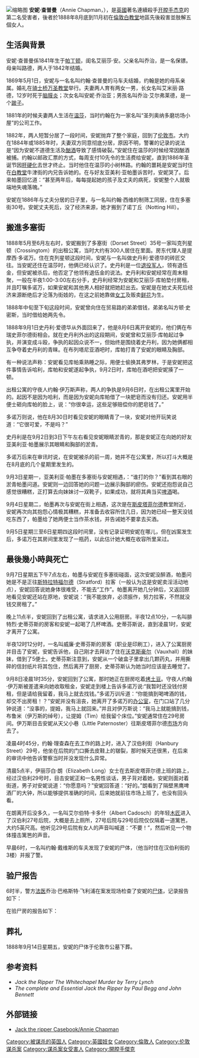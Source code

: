 {{no footnotes|time=2014-12-06T18:15:42+00:00}}
{{Infobox person
| image =Annie Chapman 1869.jpg
| image_caption=查普曼于1869年
| parents = George Smith<br>Ruth Chapman
| spouse = John Chapman
| children = Emily Ruth Chapman<br>Annie Georgina Chapman<br>John Alfred Chapman
| birth_date = 1841年
| birth_place = 伦敦
| body_discovered =汉伯利街29号, [[白教堂|白教堂]],伦敦<br />{{Coord|51|31|13.35|N|0|4|21.20|W|region:GB_type:landmark|display=inline|name=Site where Annie Chapman body was found in Whitechapel}}
| death_date = {{death date|1888|9|8|df=y}} (47岁)
| occupation = 卖花人, 钩针编织工, 妓女
}}
[[File:Annie_Chapman.jpg|缩略图]]
'''安妮·查普曼'''（Annie Chapman，{{bd|1841年||1888年|9月8日|}}），是[[英國|英國]]著名連續殺手[[开膛手杰克|开膛手杰克]]的第二名受害者，後者於1888年8月底到11月初在[[倫敦|倫敦]][[白教堂|白教堂]]地區先後殺害並肢解五個女人。

==生活與背景==
安妮·查普曼係1841年生于[[帕丁顿|帕丁顿]]，闺名艾丽莎·安。父亲名叫乔治，是一名保镖。母亲叫路德，两人于1842年结婚。

1869年5月1日，安妮与一名名叫约翰·查普曼的马车夫结婚，约翰是她的母系亲属。婚礼在[[骑士桥万圣教堂|骑士桥万圣教堂]]举行。夫妻两人育有两女一男，长女名叫艾米丽·路德，12岁时死于[[脑膜炎|脑膜炎]]；次女名叫安妮·乔治亚；男孩名叫乔治·艾尔弗莱德，是一个[[跛子|跛子]]。

1881年的时候夫妻两人生活在[[温莎|温莎]]，当时约翰在为一家名叫“圣列奥纳多磨坊场小屋”的公司工作。

1882年，两人短暂分居了一段时间，安妮抛弃了整个家庭，回到了[[伦敦市|伦敦市]]。大约在1884年或1885年时，夫妻双方同意彻底分居，原因不明，警署的记录的说法是“因为安妮不道德生活及[[酗酒|酗酒]]导致了感情破裂。”安妮住在温莎的时候经常因酗酒被捕。约翰以邮政汇票的方式，每周支付10先令的生活费给安妮，直到1886年圣诞节因[[肝硬化|肝硬化]]去世才终止。当时他住在温莎的小树林路。约翰的噩耗是安妮当时住在[[白教堂|白教堂]]牛津街的内兄告诉她的。在与好友亚美利·亚帕墨诉苦时，安妮哭了。后来帕墨回忆道：“甚至两年后，每每提起她的孩子及丈夫的病死，安妮整个人就极端地失魂落魄。”

安妮在1886年与丈夫分居的日子里，与一名叫约翰·西维的制筛工同居，住在多塞街30号。安妮丈夫死后，没了经济来源，她才搬到了诺丁丘（Notting Hill）。

==搬進多塞街==
1888年5月至6月左右时，安妮搬到了多塞街（Dorset Street）35号一家叫克列星顿（Crossingtom）的出租公寓，当时大约有300人居住在里面。房东代理人是提摩西·多诺万。住在克列星顿这段时间，安妮与一名叫做史丹利·爱德华的砖匠交往。当安妮还住在温莎时，他俩已经认识了。史丹利是一位[[退役军人|退役军人]]，领有退伍金，但安妮被杀后，他否定了他领有退伍金的说法。史丹利和安妮经常在周末相聚，一般在半夜1:00-3:00左右分手，史丹利经常为安妮和艾丽莎·库帕垫付房租，并且叮嘱多诺万，如果安妮和其他男人相好就把她赶出去。安妮是在她丈夫死后经济来源断绝后才沦落为街妓的，在这之前她靠做[[女工|女工]]及贩卖[[鲜花|鲜花]]为生。

1888年中旬至下旬这段时间，安妮曾向住在贸易路的弟弟借钱，弟弟名叫方顿·史密斯，当时借给她两先令。

1888年9月1日史丹利·爱德华从外面回来了，他是8月6日离开安妮的，他们俩在布瑞史菲尔德街相会。就在史丹利外出的这段期间，安妮曾和艾丽莎·库帕起过争执，并演变成斗殴，争执的起因众说不一，但始终是围绕着史丹利，因为她俩都相互争夺着史丹利的青睐。在布列塔尼亚酒吧时，库帕打青了安妮的眼睛及胸部。

有一种说法声称：安妮看见库帕乘{{who|哈利|time=2014-12-07}}熟睡之际，用便士偷换其弗罗林，于是安妮把这件事情告诉哈利，库帕和安妮遂起争执，9月2日时，库帕在酒吧把安妮揍了一顿。

出租公寓的守夜人约翰·伊万斯声称，两人的争执是9月6日时，在出租公寓里开始的。起因不是因为哈利，而是因为安妮向库帕借了一块肥皂而没有归还。安妮用半便士砸向库帕的脸上，说：“你很幸运，这些足够赔偿你的肥皂钱了。”

多诺万则说，他在8月30日时看见安妮的眼睛青了一块，安妮对他开玩笑说道：“它很可爱，不是吗？”

史丹利是在9月2日到3日下午左右看见安妮眼睛淤青的，那是安妮正在向她的好友亚美利亚·帕墨展示其眼睛和胸部的淤青。

多诺万后来在审讯时说，在安妮被杀的前一周，她并不在公寓里，所以打斗大概是在8月底的几个星期里发生的。

9月3日星期一，亚美利亚·帕墨在多塞街与安妮相遇，：“谁打的你？”看到其右眼的淤青帕墨问道。安妮则一边回答她的问题一边展示胸部的瘀伤。安妮还抱怨说自己感觉很糟糕，正打算去向妹妹讨一双靴子，如果成功，就将其典当买[[啤酒|啤酒]]喝。

9月4日星期二，帕墨再次与安妮在街上相遇，这次是在[[斯皮塔菲尔德|斯皮塔菲尔德]]教堂附近，安妮再次向其抱怨心情极其糟糕，并准备去收容所住几日，因为她已经一整天没钱吃东西了，帕墨给了她两便士当作茶水钱，并告诫她不要拿去买酒。

9月5日星期三至6日星期四这段时间里，没有记录证明安妮在哪儿，但在凶案发生后，多诺万在其房间里发现了一瓶药，以此估计她大概在收容所里呆过。

==最後幾小時與死亡==
9月7日星期五下午7点左右，帕墨与安妮在多塞街碰面，这次安妮没醉酒，帕墨问她是不是正往[[斯特拉特福尔德|斯特拉特福尔德]]（Stratford）拉客（一般认为这是安妮卖淫活动地点），安妮回答说她身体很难受，不能去“工作”。帕墨离开她几分钟后，又返回原地看见安妮还站在原地，安妮说：“我不能放弃，必须振作，努力拉客，不然就没钱交房租了。”

晚上11点半，安妮回到了出租公寓，请求进入公用厨房。半夜12点10分，一名叫腓特烈·史蒂芬斯的房客和安妮一起喝了几杯啤酒。史蒂芬斯说，直到凌晨1时，安妮才离开了公寓。

半夜12时12分时，一名叫威廉·史蒂芬斯的房客（职业是印刷工），进入了公寓厨房并目击了安妮，安妮告诉他，自己刚才去拜访了住在[[沃克斯豪尔|沃克斯豪尔]]（Vauxhall）的妹妹，借到了5便士。史蒂芬斯注意到，安妮从一个破盒子里拿出几颗药丸，并用撕碎的信封纸片将其包住，然后离开了厨房，史蒂芬斯认为她当时应该是去睡觉了。

9月8日凌晨1时35分，安妮回到了公寓，那时她正在厨房吃着[[烤土豆|烤土豆]]。守夜人约翰·伊万斯被差遣来向她收取租金，安妮走到楼上告诉多诺万说:“我暂时还没钱付房租，但是请给我留着，我马上就去找钱。”多诺万训斥道：“你能搞到喝啤酒的钱，却交不出房租！？”安妮并没有沮丧，她离开了多诺万的[[办公室|办公室]]，在门口站了几分钟说道：“没事的，提姆，我马上就回来。”并且对伊万斯说：“我马上就能搞到钱，布鲁米（伊万斯的绰号），让提姆（Tim）给我留个床位。”安妮通常住在29号房间。伊万斯目击安妮从天父小巷（Little Paternoster）往斯皮塔菲尔德[[市场|市场]]方向去了。

凌晨4时45分，约翰·理查森在去工作的路上时，进入了汉伯利街（Hanbury Street）29号，他坐在后院的门口撕去皮鞋上的皲裂，那时候天还很黑，在后来的审讯中他告诉警察当时并没发现什么异常。

清晨5点半，伊丽莎白·朗（Elizabeth Long）女士在去斯皮塔菲尔德上班的路上，经过汉伯利29号时，目击安妮正和一名男性谈话，男子背对着她，安妮则面对着街道，男子对安妮说道：“你愿意吗？”安妮回答道：“好的。”朗看到了隔壁黑鹰啤酒厂的大钟，所以能够提供准确的时间，后来她就前往市场上班了，也没有回头看。

在朗离开后没多久，一名叫艾尔伯特·卡多什（Albert Cadosch）的年轻[[木匠|木匠]]进入了汉伯利27号后院，大概是去上厕所，27号后院与29号后院仅仅隔着一道篱笆，大约5英尺高。他听见29号后院有女人的声音叫喊道：“不要！”，然后听见一个物体撞击篱笆的声音。

早晨6时，一名叫约翰·戴维斯的车夫发现了安妮的尸体，（他当时住在汉伯利街的3楼）并报了警。

==验尸报告==
6时半，警方[[法医|法医]]乔治·巴格斯特·飞利浦在案发现场检查了安妮的[[尸体|尸体]]，记录报告如下：

{{quote|
“尸体的左臂横向搭在左胸上，双腿张开着，脚板着地，双膝突起。脸部朝右，已有尸肿现象。舌头突出，但没有伸出嘴唇外，舌头也有肿胀现象。门齿及臼齿都呈现出非常健康的状态。

腹部被严重切割，当时并没有出现尸僵现象，但很明显已经开始了。喉部被切割得很深，伤口是从左向右切割的。尸体头部的左侧篱笆上有血迹，应该是从喉部喷出来的。

喉部和腹部的伤口是同一刃物所致，应该是一种非常锋利而且很长的刀，大约6至8英寸，或者更长，但绝对不是刺刀或剑。应该是医生解剖尸体所用的刀，普通的外科医生是没有这种器具的。
还有一种可能是屠夫所使用的刀具所致，但绝对不是皮革匠所使用的刀。死者大约是两个小时前被杀害的，或者更早，但是早上温度很低，尸体可能会僵硬得更快，从而影响死亡时间判断。
死者死前没有明显打斗或挣扎的迹象，应该是自愿进入后院的。”
}}

在验尸房的报告如下：

{{quote|
“尸体的舌头向前突出，右太阳穴有淤青。眼帘上部也有一处瘀伤，胸部有两处很明显的淤青，呈现出一个男人拇指的形状，右手掌关节处也有一块瘀伤。额头左部有一块老疤。尸体左半边已经出现明显的尸僵现象，特别是手指，呈现出半握拳状。无名指处有擦伤，呈现出戒指的形状。

死者的[[肺|肺]]部，及脑膜感染了疾病，但不是致死之因。胃里有一些[[食物|食物]]，但没有[[液体|液体]]。没有迹象表明死者死前喝过酒。虽然尸体没有极度营养不良的现象，但是可以断定，死者生前吃得很差。根据种种迹象推断，死者是被人窒息死亡而后割喉的。

腹部被完全打了开，死者的肠子被从肠系膜上拽了出来，挂在尸体的肩膀上。盆腔中，死者的子宫，和膀胱被凶手切割并带走，而且切开都非常地整齐，应该是精通解剖学的人才能做到，即使是我也没法在那么短的时间内做到。”
}}

==葬礼==
1888年9月14日星期五，安妮的尸体于伦敦市公墓下葬。

==参考资料==
*''Jack the Ripper The Whitechapel Murder by Terry Lynch''
*''The complete and Essential Jack the Ripper by Paul Begg and John Bennett''

==外部链接==
* [http://www.casebook.org/victims/chapman.html Jack the ripper Casebook/Annie Chapman] {{Wayback|url=http://www.casebook.org/victims/chapman.html |date=20150406085729 }}

{{Authority control}}
{{DEFAULTSORT:Chapman, Annie}}
[[Category:被谋杀的英国人|Category:被谋杀的英国人]]
[[Category:英國妓女|Category:英國妓女]]
[[Category:倫敦人|Category:倫敦人]]
[[Category:伦敦谋杀案|Category:伦敦谋杀案]]
[[Category:谋杀案女受害人|Category:谋杀案女受害人]]
[[Category:開膛手傑克|Category:開膛手傑克]]